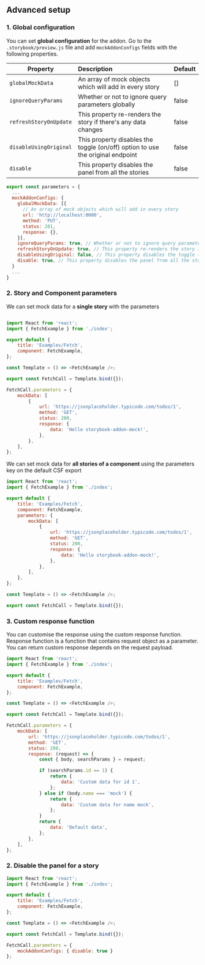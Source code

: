 

<Meta title="Docs/Advanced setup" />

<style>
    {`
        .subheading {
            margin-bottom: 1.5rem;
        }
    `}
</style>

<h2 className="subheading">Advanced setup</h2>

<h3 className="subheading">1. Global configuration</h3>

You can set <strong>global configuration</strong> for the addon. Go to the `.storybook/preview.js` file and add `mockAddonConfigs` fields with the following properties.



| Property                 | Description                                                                    | Default |
| ------------------------ | :----------------------------------------------------------------------------- | :------ |
| `globalMockData`         | An array of mock objects which will add in every story                         | []      |
| `ignoreQueryParams`      | Whether or not to ignore query parameters globally                             | false   |
| `refreshStoryOnUpdate`   | This property re-renders the story if there's any data changes                 | false   |
| `disableUsingOriginal`   | This property disables the toggle (on/off) option to use the original endpoint | false   |
| `disable`                | This property disables the panel from all the stories                          | false   |


```js
export const parameters = {
  ...
  mockAddonConfigs: {
    globalMockData: [{
      // An array of mock objects which will add in every story
      url: 'http://localhost:0000',
      method: 'PUT',
      status: 201,
      response: {},
    }],
    ignoreQueryParams: true, // Whether or not to ignore query parameters globally
    refreshStoryOnUpdate: true, // This property re-renders the story if there's any data changes
    disableUsingOriginal: false, // This property disables the toggle (on/off) option to use the original endpoint
    disable: true, // This property disables the panel from all the stories
  }
  ...
}
```


<h3 className="subheading">2. Story and Component parameters</h3>

We can set mock data for a <strong>single story </strong> with the parameters

```js

import React from 'react';
import { FetchExample } from './index';

export default {
    title: 'Examples/Fetch',
    component: FetchExample,
};

const Template = () => <FetchExample />;

export const FetchCall = Template.bind({});

FetchCall.parameters = {
    mockData: [
        {
            url: 'https://jsonplaceholder.typicode.com/todos/1',
            method: 'GET',
            status: 200,
            response: {
                data: 'Hello storybook-addon-mock!',
            },
        },
    ],
};

```

We can set mock data for <strong>all stories of a component </strong> using the parameters key on the default CSF export

```js
import React from 'react';
import { FetchExample } from './index';

export default {
    title: 'Examples/Fetch',
    component: FetchExample,
    parameters: {
        mockData: [
            {
                url: 'https://jsonplaceholder.typicode.com/todos/1',
                method: 'GET',
                status: 200,
                response: {
                    data: 'Hello storybook-addon-mock!',
                },
            },
        ],
    },
};

const Template = () => <FetchExample />;

export const FetchCall = Template.bind({});

```

<h3 className="subheading">3. Custom response function</h3>

You can customise the response using the custom response function. Response function is a function that contains request object as a parameter.
You can return custom response depends on the request payload.

```js
import React from 'react';
import { FetchExample } from './index';

export default {
    title: 'Examples/Fetch',
    component: FetchExample,
};

const Template = () => <FetchExample />;

export const FetchCall = Template.bind({});

FetchCall.parameters = {
    mockData: [
        url: 'https://jsonplaceholder.typicode.com/todos/1',
        method: 'GET',
        status: 200,
        response: (request) => {
            const { body, searchParams } = request;

            if (searchParams.id == 1) {
                return {
                    data: 'Custom data for id 1',
                };
            } else if (body.name === 'mock') {
                return {
                    data: 'Custom data for name mock',
                };
            }
            return {
                data: 'Default data',
            };
        },
    ],
};
```
<h3 className="subheading">2. Disable the panel for a story</h3>

```js
import React from 'react';
import { FetchExample } from './index';

export default {
    title: 'Examples/Fetch',
    component: FetchExample,
};

const Template = () => <FetchExample />;

export const FetchCall = Template.bind({});

FetchCall.parameters = {
    mockAddonConfigs: { disable: true }
};
```

<Footer
    title="User guide"
    subtitle="Navigate the addon panel"
    actionText="Next"
    actionLink="Docs/User guide"
/>
